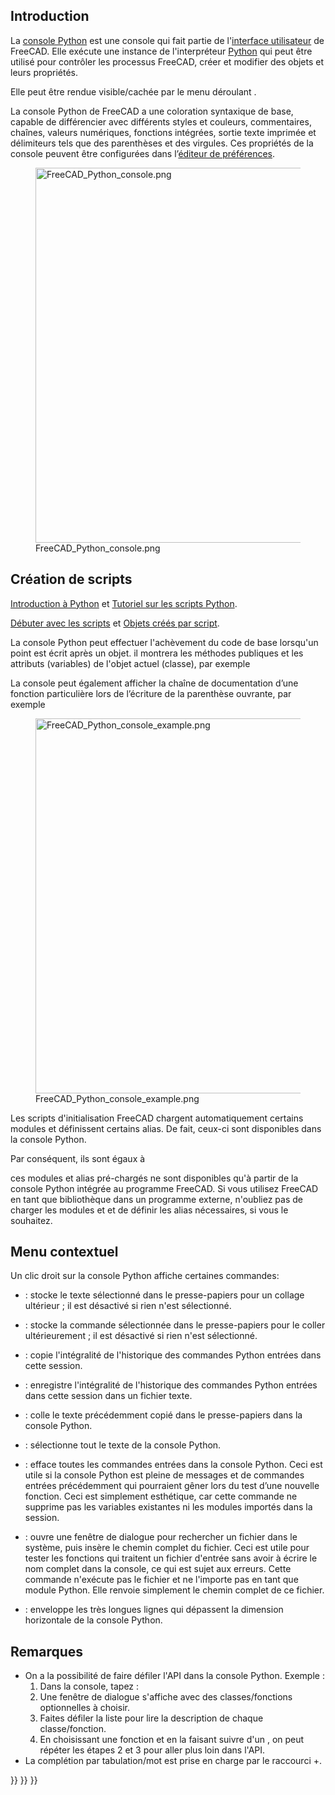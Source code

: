 <languages/>
{{TOCright}}

== Introduction ==

La [[Python_console/fr|console Python]] est une console qui fait partie de l'[[interface/fr|interface utilisateur]] de FreeCAD. Elle exécute une instance de l'interpréteur [[Python/fr|Python]] qui peut être utilisé pour contrôler les processus FreeCAD,  créer et modifier des objets et leurs propriétés. 

Elle peut être rendue visible/cachée par le menu déroulant {{MenuCommand|Visualisation → Panneaux → Console Python}}.

La console Python de FreeCAD a une coloration syntaxique de base, capable de différencier avec différents styles et couleurs, commentaires, chaînes, valeurs numériques, fonctions intégrées, sortie texte imprimée et délimiteurs tels que des parenthèses et des virgules. Ces propriétés de la console peuvent être configurées dans l’[[Preferences_Editor/fr|éditeur de préférences]].

[[File:FreeCAD_Python_console.png|600px]]

{{Caption|La console Python affichant des messages lorsque FreeCAD vient de démarrer.}}

<span id="Scripting"></span>
== Création de scripts ==

{{Emphasis|Pour les débutants complets, voir :}} [[Introduction to Python/fr|Introduction à Python]] et [[Python scripting tutorial/fr|Tutoriel sur les scripts Python]].

{{Emphasis|Voir aussi :}} [[FreeCAD_Scripting_Basics/fr|Débuter avec les scripts]] et [[Scripted_objects/fr|Objets créés par script]].

La console Python peut effectuer l'achèvement du code de base lorsqu'un point est écrit après un objet. il montrera les méthodes publiques et les attributs (variables) de l'objet actuel (classe), par exemple {{incode|obj.}}

La console peut également afficher la chaîne de documentation d’une fonction particulière lors de l’écriture de la parenthèse ouvrante, par exemple {{incode|function(}}

[[File:FreeCAD_Python_console_example.png|600px]]

{{Caption|Exemple de code Python produisant des objets dans la vue 3D.}}

Les scripts d'initialisation FreeCAD chargent automatiquement certains modules et définissent certains alias. De fait, ceux-ci sont disponibles dans la console Python.

{{Code|code=
App = FreeCAD
Gui = FreeCADGui
}}

Par conséquent, ils sont égaux à

{{Code|code=
App.newDocument()
FreeCAD.newDocument()
}}

{{Emphasis|Remarque :}} ces modules et alias pré-chargés ne sont disponibles qu'à partir de la console Python intégrée au programme FreeCAD. Si vous utilisez FreeCAD en tant que bibliothèque dans un programme externe, n'oubliez pas de charger les modules {{incode|FreeCAD}} et {{incode|FreeCADGui}} et de définir les alias nécessaires, si vous le souhaitez.

<span id="Context_menu"></span>
== Menu contextuel ==

<div class="mw-translate-fuzzy">
Un clic droit sur la console Python affiche certaines commandes:
* {{MenuCommand|Copy}} : stocke le texte sélectionné dans le presse-papiers pour un collage ultérieur ; il est désactivé si rien n'est sélectionné.
* {{MenuCommand|Copy command}} : stocke la commande sélectionnée dans le presse-papiers pour le coller ultérieurement ; il est désactivé si rien n'est sélectionné.
* {{MenuCommand|Copy history}} : copie l'intégralité de l'historique des commandes Python entrées dans cette session.
* {{MenuCommand|Save history as}} : enregistre l'intégralité de l'historique des commandes Python entrées dans cette session dans un fichier texte.
* {{MenuCommand|Paste}} : colle le texte précédemment copié dans le presse-papiers dans la console Python.
* {{MenuCommand|Select all}} : sélectionne tout le texte de la console Python.
* {{MenuCommand|Clear console}} : efface toutes les commandes entrées dans la console Python. Ceci est utile si la console Python est pleine de messages et de commandes entrées précédemment qui pourraient gêner lors du test d’une nouvelle fonction. Ceci est simplement esthétique, car cette commande ne supprime pas les variables existantes ni les modules importés dans la session.
* {{MenuCommand|Insert file name}} : ouvre une fenêtre de dialogue pour rechercher un fichier dans le système, puis insère le chemin complet du fichier. Ceci est utile pour tester les fonctions qui traitent un fichier d'entrée sans avoir à écrire le nom complet dans la console, ce qui est sujet aux erreurs. Cette commande n'exécute pas le fichier et ne l'importe pas en tant que module Python. Elle renvoie simplement le chemin complet de ce fichier.
* {{MenuCommand|Word wrap}} : enveloppe les très longues lignes qui dépassent la dimension horizontale de la console Python.
</div>

<span id="Notes"></span>
== Remarques ==

* On a la possibilité de faire défiler l'API dans la console Python. Exemple : 
*# Dans la console, tapez : {{incode|FreeCAD.}}
*# Une fenêtre de dialogue s'affiche avec des classes/fonctions optionnelles à choisir.
*# Faites défiler la liste pour lire la description de chaque classe/fonction.
*# En choisissant une fonction et en la faisant suivre d'un {{incode|.}}, on peut répéter les étapes 2 et 3 pour aller plus loin dans l'API.
* La complétion par tabulation/mot est prise en charge par le raccourci {{KEY|Ctrl}}+{{KEY|Espace}}. 


{{Interface navi{{#translation:}}}}
{{Std Base navi{{#translation:}}}}
{{Userdocnavi{{#translation:}}}}
